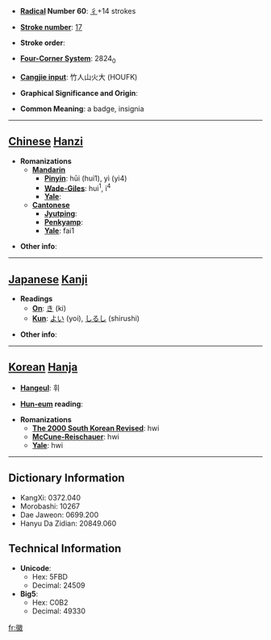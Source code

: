 * '''[[Wiktionary:Chinese radical index| Radical]] Number 60''': [[Wiktionary:Chinese radical index 彳|彳]]+14 strokes

* '''[[Wiktionary:Chinese total strokes index|Stroke number]]''': [[Wiktionary:Chinese total strokes index 17|17]]

* '''Stroke order''': 

* '''[[Wiktionary:Chinese four corner index|Four-Corner System]]''': 2824<sub>0</sub>

* '''[[Wiktionary:Chinese Cangjie index|Cangjie input]]''': 竹人山火大 (HOUFK)

* '''Graphical Significance and Origin''': 

* '''Common Meaning''': a badge, insignia

----

== [[Chinese]] [[Hanzi]] ==

* '''Romanizations'''
** '''[[Mandarin]]'''
*** '''[[Pinyin]]''': hūi (hui1), yì (yi4)
*** '''[[Wade-Giles]]''': hui<sup>1</sup>, i<sup>4</sup>
*** '''[[Yale]]''': 
** '''[[Cantonese]]'''
*** '''[[Jyutping]]''':
*** '''[[Penkyamp]]''': 
*** '''[[Yale]]''': fai1

* '''Other info''': 

----

== [[Japanese]] [[Kanji]] ==

* '''Readings'''
** '''[[On]]''': [[き]] (ki)
** '''[[Kun]]''': [[よい]] (yoi), [[しるし]] (shirushi)

* '''Other info''':  

----

== [[Korean]] [[Hanja]] ==

* '''[[Hangeul]]''': 휘

* '''[[Hun-eum]] reading''': 

* '''Romanizations'''
** '''[[The 2000 South Korean Revised Romanization|The 2000 South Korean Revised]]''': hwi
** '''[[McCune-Reischauer]]''': hwi
** '''[[Yale]]''': hwi

----

== Dictionary Information ==

* KangXi: 0372.040
* Morobashi: 10267
* Dae Jaweon: 0699.200
* Hanyu Da Zidian: 20849.060

== Technical Information ==

* '''Unicode''':
** Hex: 5FBD
** Decimal: 24509
* '''Big5''':
** Hex: C0B2
** Decimal: 49330

[[fr:徽]]